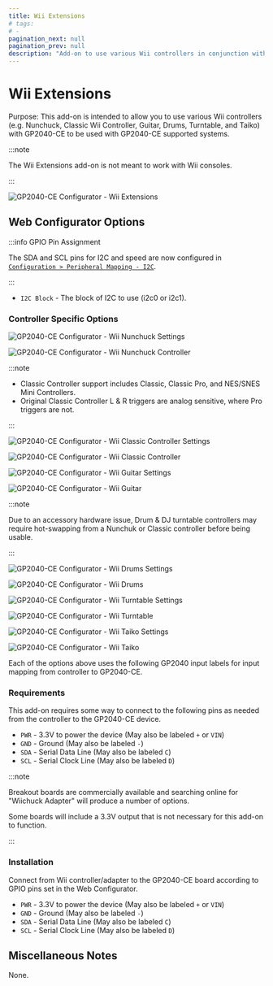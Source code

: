 ```yaml
---
title: Wii Extensions
# tags:
# -
pagination_next: null
pagination_prev: null
description: "Add-on to use various Wii controllers in conjunction with GP2040-CE to send inputs to supported systems"
---
```



# Wii Extensions

Purpose: This add-on is intended to allow you to use various Wii controllers (e.g. Nunchuck, Classic Wii Controller, Guitar, Drums, Turntable, and Taiko) with GP2040-CE to be used with GP2040-CE supported systems.

:::note

The Wii Extensions add-on is not meant to work with Wii consoles.

:::

![GP2040-CE Configurator - Wii Extensions](../assets/images/gpc-add-ons-wii-extensions.png)

## Web Configurator Options

:::info GPIO Pin Assignment

The SDA and SCL pins for I2C and speed are now configured in [`Configuration > Peripheral Mapping - I2C`](../web-configurator/menu-pages/03-peripheral-mapping.mdx#i2c).

:::

- `I2C Block` - The block of I2C to use (i2c0 or i2c1).

### Controller Specific Options

<Tabs groupId="wii-extenstions" defaultValue="Nunchuck">
<TabItem value="Nunchuck" label="Nunchuck" default>

![GP2040-CE Configurator - Wii Nunchuck Settings](../assets/images/gpc-add-ons-wii-extensions-nunchuck.png)

![GP2040-CE Configurator - Wii Nunchuck Controller](../assets/images/wii-extension-controllers/nunchuck.svg)

</TabItem>
<TabItem value="Classic" label="Classic" default>

:::note

- Classic Controller support includes Classic, Classic Pro, and NES/SNES Mini Controllers.
- Original Classic Controller L & R triggers are analog sensitive, where Pro triggers are not.

:::

![GP2040-CE Configurator - Wii Classic Controller Settings](../assets/images/gpc-add-ons-wii-extensions-classic.png)

![GP2040-CE Configurator - Wii Classic Controller](../assets/images/wii-extension-controllers/classic.svg)

</TabItem>
<TabItem value="Guitar" label="Guitar" default>

![GP2040-CE Configurator - Wii Guitar Settings](../assets/images/gpc-add-ons-wii-extensions-guitar.png)

![GP2040-CE Configurator - Wii Guitar](../assets/images/wii-extension-controllers/guitar.svg)

</TabItem>
<TabItem value="Drums" label="Drums" default>

:::note

Due to an accessory hardware issue, Drum & DJ turntable controllers may require hot-swapping from a Nunchuk or Classic controller before being usable.

:::

![GP2040-CE Configurator - Wii Drums Settings](../assets/images/gpc-add-ons-wii-extensions-drums.png)

![GP2040-CE Configurator - Wii Drums](../assets/images/wii-extension-controllers/drums.svg)

</TabItem>
<TabItem value="Turntable" label="Turntable" default>

![GP2040-CE Configurator - Wii Turntable Settings](../assets/images/gpc-add-ons-wii-extensions-turntable.png)

![GP2040-CE Configurator - Wii Turntable](../assets/images/wii-extension-controllers/turntable.svg)

</TabItem>
<TabItem value="Taiko" label="Taiko" default>

![GP2040-CE Configurator - Wii Taiko Settings](../assets/images/gpc-add-ons-wii-extensions-taiko.png)

![GP2040-CE Configurator - Wii Taiko](../assets/images/wii-extension-controllers/taiko.svg)

</TabItem>
</Tabs>

Each of the options above uses the following GP2040 input labels for input mapping from controller to GP2040-CE.

<InputTable />

### Requirements

This add-on requires some way to connect to the following pins as needed from the controller to the GP2040-CE device.

- `PWR` - 3.3V to power the device (May also be labeled `+` or `VIN`)
- `GND` - Ground (May also be labeled `-`)
- `SDA` - Serial Data Line (May also be labeled `C`)
- `SCL` - Serial Clock Line (May also be labeled `D`)

:::note

Breakout boards are commercially available and searching online for "Wiichuck Adapter" will produce a number of options.

Some boards will include a 3.3V output that is not necessary for this add-on to function.

:::

### Installation

Connect from Wii controller/adapter to the GP2040-CE board according to GPIO pins set in the Web Configurator.

- `PWR` - 3.3V to power the device (May also be labeled `+` or `VIN`)
- `GND` - Ground (May also be labeled `-`)
- `SDA` - Serial Data Line (May also be labeled `C`)
- `SCL` - Serial Clock Line (May also be labeled `D`)

## Miscellaneous Notes

None.
